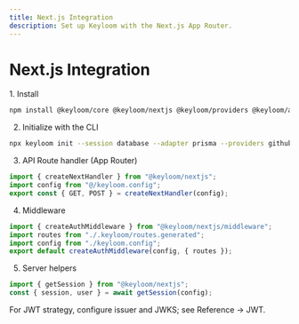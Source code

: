 ```yaml
---
title: Next.js Integration
description: Set up Keyloom with the Next.js App Router.
---
```



# Next.js Integration

<Steps>
1. Install

```bash
npm install @keyloom/core @keyloom/nextjs @keyloom/providers @keyloom/adapters
```

2. Initialize with the CLI

```bash
npx keyloom init --session database --adapter prisma --providers github --rbac
```

3. API Route handler (App Router)

```ts title="app/api/auth/[...keyloom]/route.ts"
import { createNextHandler } from "@keyloom/nextjs";
import config from "@/keyloom.config";
export const { GET, POST } = createNextHandler(config);
```

4. Middleware

```ts title="middleware.ts"
import { createAuthMiddleware } from "@keyloom/nextjs/middleware";
import routes from "./.keyloom/routes.generated";
import config from "./keyloom.config";
export default createAuthMiddleware(config, { routes });
```

5. Server helpers

```ts
import { getSession } from "@keyloom/nextjs";
const { session, user } = await getSession(config);
```

</Steps>

<Callout>
For JWT strategy, configure issuer and JWKS; see Reference → JWT.
</Callout>
